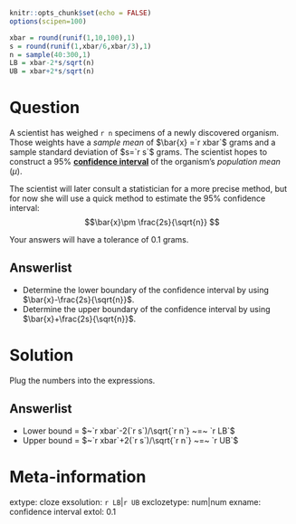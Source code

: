 ```r
knitr::opts_chunk$set(echo = FALSE)
options(scipen=100)

xbar = round(runif(1,10,100),1)
s = round(runif(1,xbar/6,xbar/3),1)
n = sample(40:300,1)
LB = xbar-2*s/sqrt(n)
UB = xbar+2*s/sqrt(n)
```

Question
========

A scientist has weighed `r n` specimens of a newly discovered organism. Those weights have a *sample mean* of $\bar{x} =`r xbar`$ grams and a sample standard deviation of $s=`r s`$ grams. The scientist hopes to construct a 95% [**confidence interval**](https://en.wikipedia.org/wiki/Confidence_interval){target="blank"} of the organism's *population mean* ($\mu$).

The scientist will later consult a statistician for a more precise method, but for now she will use a quick method to estimate the 95% confidence interval:
$$\bar{x}\pm \frac{2s}{\sqrt{n}} $$

Your answers will have a tolerance of 0.1 grams.

Answerlist
--------
* Determine the lower boundary of the confidence interval by using $\bar{x}-\frac{2s}{\sqrt{n}}$.
* Determine the upper boundary of the confidence interval by using $\bar{x}+\frac{2s}{\sqrt{n}}$.


Solution
========

Plug the numbers into the expressions.

Answerlist
--------
* Lower bound = $~`r xbar`-2(`r s`)/\sqrt{`r n`} ~=~ `r LB`$
* Upper bound = $~`r xbar`+2(`r s`)/\sqrt{`r n`} ~=~ `r UB`$


Meta-information
================
extype: cloze
exsolution: `r LB`|`r UB`
exclozetype: num|num
exname: confidence interval
extol: 0.1

